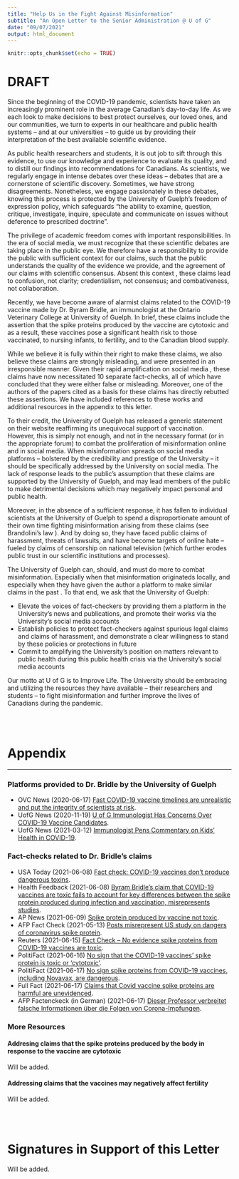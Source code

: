 ```yaml
---
title: "Help Us in the Fight Against Misinformation"
subtitle: "An Open Letter to the Senior Administration @ U of G"
date: "09/07/2021"
output: html_document
---
```


```r
knitr::opts_chunk$set(echo = TRUE)
```

# DRAFT

Since the beginning of the COVID-19 pandemic, scientists have taken an increasingly prominent role in the average Canadian’s day-to-day life. As we each look to make decisions to best protect ourselves, our loved ones, and our communities, we turn to experts in our healthcare and public health systems – and at our universities – to guide us by providing their interpretation of the best available scientific evidence.  

As public health researchers and students, it is out job to sift through this evidence, to use our knowledge and experience to evaluate its quality, and to distill our findings into recommendations for Canadians. As scientists, we regularly engage in intense debates over these ideas – debates that are a cornerstone of scientific discovery.   Sometimes, we have strong disagreements. Nonetheless, we engage passionately in these debates, knowing this process is protected by the University of Guelph’s freedom of expression policy, which safeguards “the ability to examine, question, critique, investigate, inquire, speculate and communicate on issues without deference to prescribed doctrine”.

The  privilege of academic freedom comes with important responsibilities. In the era of social media, we must recognize that these scientific debates are taking place in the public   eye.   We therefore have a responsibility to provide the public with sufficient context for our claims, such that the public understands  the quality of the evidence we provide, and the agreement of our claims with scientific consensus.  Absent this context   , these claims lead to confusion, not clarity; credentialism, not consensus; and combativeness, not collaboration.

Recently, we have become aware of alarmist claims related to the COVID-19 vaccine made by Dr. Byram Bridle, an immunologist at the Ontario Veterinary College at University of Guelph.  In brief, these claims include the assertion that the spike proteins produced by the vaccine are cytotoxic and as a result, these vaccines pose a significant health risk to those vaccinated,  to nursing infants,  to fertility, and  to the Canadian blood supply. 

While we believe it is fully within their   right to make these claims, we also believe these claims are  strongly misleading, and were presented  in an irresponsible manner.   Given their rapid amplification on social media , these claims have now necessitated 10 separate fact-checks, all of which have concluded that they were either false or misleading. Moreover, one of the authors of the papers cited as a basis for these claims has directly rebutted these assertions. We have included references to these works and additional resources in the appendix to this letter.

To their credit, the University of Guelph has released a generic statement on their website reaffirming its unequivocal support of vaccination. However, this is simply not enough, and not in the necessary format (or in the appropriate forum) to combat the proliferation of misinformation online and in social media.  When misinformation spreads on social media platforms – bolstered by the credibility and prestige of the University – it should be specifically addressed by the University on social media. The lack of response leads to the public’s assumption that these claims are supported by the University of Guelph, and may lead members of the public to make detrimental decisions which may negatively impact personal and public health.

Moreover, in the absence of a sufficient response, it has fallen to individual scientists at the University of Guelph to spend a disproportionate amount of their own time fighting misinformation arising from these claims (see Brandolini's law   ). And by doing so, they have faced public claims of harassment, threats of lawsuits, and have become targets of online hate – fueled by claims of censorship on national television (which further erodes public trust in our scientific institutions and processes).

The University of Guelph can, should, and must do more to combat misinformation. Especially when that misinformation originateds locally, and especially when they have given the author a platform to make similar claims in the past  . To that end, we ask that the University of Guelph:

-	Elevate the voices of fact-checkers by providing them a platform in the University’s news and publications, and promote their works via the University’s social media accounts
-	Establish policies to protect fact-checkers against spurious legal claims and claims of harassment, and demonstrate a clear willingness to stand by these policies or protections in future
-	Commit to amplifying the University’s position on matters relevant to public health during this public health crisis via the University’s social media accounts 

Our motto at U of G is to Improve Life. The University should be embracing and utilizing the resources they have available – their researchers and students – to fight misinformation   and further improve the lives of Canadians during the pandemic. 




</br>
</br>

# Appendix

***

### Platforms provided to Dr. Bridle by the University of Guelph

- OVC News (2020-06-17) [Fast COVID-19 vaccine timelines are unrealistic and put the integrity of scientists at risk](https://ovc.uoguelph.ca/news/fast-covid-19-vaccine-timelines-are-unrealistic-and-put-integrity-scientists-risk).
- UofG News (2020-11-19) [U of G Immunologist Has Concerns Over COVID-19 Vaccine Candidates](https://news.uoguelph.ca/2020/11/u-of-g-viral-immunologist-has-concerns-over-new-covid-19-vaccine-candidates/).
- UofG News (2021-03-12) [Immunologist Pens Commentary on Kids’ Health in COVID-19](https://news.uoguelph.ca/2021/03/immunologist-pens-commentary-on-kids-health-in-covid-19/).

### Fact-checks related to Dr. Bridle's claims

- USA Today (2021-06-08) [Fact check: COVID-19 vaccines don't produce dangerous toxins](https://www.usatoday.com/story/news/factcheck/2021/06/08/fact-check-proteins-covid-19-vaccines-arent-dangerous-toxins/7505236002/).
- Health Feedback (2021-06-08) [Byram Bridle’s claim that COVID-19 vaccines are toxic fails to account for key differences between the spike protein produced during infection and vaccination, misrepresents studies](https://healthfeedback.org/claimreview/byram-bridles-claim-that-covid-19-vaccines-are-toxic-fails-to-account-for-key-differences-between-the-spike-protein-produced-during-infection-and-vaccination-misrepresents-studies/).
- AP News (2021-06-09) [Spike protein produced by vaccine not toxic](https://apnews.com/article/fact-checking-377989296609).
- AFP Fact Check (2021-05-13) [Posts misrepresent US study on dangers of coronavirus spike protein](Posts misrepresent US study on dangers of coronavirus spike protein).
- Reuters (2021-06-15) [Fact Check -- No evidence spike proteins from COVID-19 vaccines are toxic](https://www.reuters.com/article/factcheck-vaccine-safe-idUSL2N2NX1J6).
- PolitiFact (2021-06-16) [No sign that the COVID-19 vaccines’ spike protein is toxic or ‘cytotoxic’](https://www.politifact.com/factchecks/2021/jun/16/youtube-videos/no-sign-covid-19-vaccines-spike-protein-toxic-or-c/).
- PolitiFact (2021-06-17) [No sign spike proteins from COVID-19 vaccines, including Novavax, are dangerous](https://www.politifact.com/factchecks/2021/jun/17/facebook-posts/no-sign-spike-proteins-covid-19-vaccines-including/).
- Full Fact (2021-06-17) [Claims that Covid vaccine spike proteins are harmful are unevidenced](https://fullfact.org/online/conservative-woman-vaccine-scientist-spike-protein/).
- AFP Factenckeck (in German) (2021-06-17) [Dieser Professor verbreitet falsche Informationen über die Folgen von Corona-Impfungen](https://faktencheck.afp.com/http%253A%252F%252Fdoc.afp.com%252F9CE6WH-1).

### More Resources

#### Addresing claims that the spike proteins produced by the body in response to the vaccine are cytotoxic

Will be added.

#### Addressing claims that the vaccines may negatively affect fertility

Will be added.

</br>
</br>

# Signatures in Support of this Letter

Will be added.


